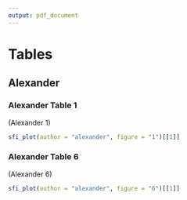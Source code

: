 ```yaml
---
output: pdf_document
---
```


\newpage# Tables

\newpage

\begin{center}
\begin{Huge}
Alexander
\end{Huge}
\end{center}

## Alexander



### Alexander Table 1



(Alexander 1)

```r
sfi_plot(author = "alexander", figure = "1")[[1]]
```




### Alexander Table 6



(Alexander 6)

```r
sfi_plot(author = "alexander", figure = "6")[[1]]
```


